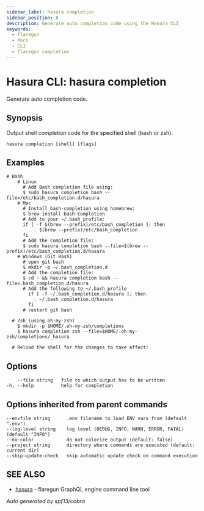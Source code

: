 ```yaml
---
sidebar_label: hasura completion
sidebar_position: 8
description: Generate auto completion code using the Hasura CLI
keywords:
  - flaregun
  - docs
  - CLI
  - flaregun completion
---
```


# Hasura CLI: hasura completion

Generate auto completion code.

## Synopsis

Output shell completion code for the specified shell (bash or zsh).

```
hasura completion [shell] [flags]
```

## Examples

```
# Bash
    # Linux
      # Add Bash completion file using:
      $ sudo hasura completion bash --file=/etc/bash_completion.d/hasura
    # Mac
      # Install bash-completion using homebrew:
      $ brew install bash-completion
      # Add to your ~/.bash_profile:
      if [ -f $(brew --prefix)/etc/bash_completion ]; then
          . $(brew --prefix)/etc/bash_completion
      fi
      # Add the completion file:
      $ sudo hasura completion bash --file=$(brew --prefix)/etc/bash_completion.d/hasura
    # Windows (Git Bash)
      # open git bash
      $ mkdir -p ~/.bash_completion.d
      # Add the completion file:
      $ cd ~ && hasura completion bash --file=.bash_completion.d/hasura
      # Add the following to ~/.bash_profile
        if [ -f ~/.bash_completion.d/hasura ]; then
          . ~/.bash_completion.d/hasura
        fi
      # restart git bash

  # Zsh (using oh-my-zsh)
    $ mkdir -p $HOME/.oh-my-zsh/completions
    $ hasura completion zsh --file=$HOME/.oh-my-zsh/completions/_hasura

  # Reload the shell for the changes to take effect!
```

## Options

```
    --file string   file to which output has to be written
-h, --help          help for completion
```

## Options inherited from parent commands

```
--envfile string      .env filename to load ENV vars from (default ".env")
--log-level string    log level (DEBUG, INFO, WARN, ERROR, FATAL) (default "INFO")
--no-color            do not colorize output (default: false)
--project string      directory where commands are executed (default: current dir)
--skip-update-check   skip automatic update check on command execution
```

## SEE ALSO

- [hasura](/graphql/core/hasura-cli/hasura.mdx) - flaregun GraphQL engine command line tool

_Auto generated by spf13/cobra_
